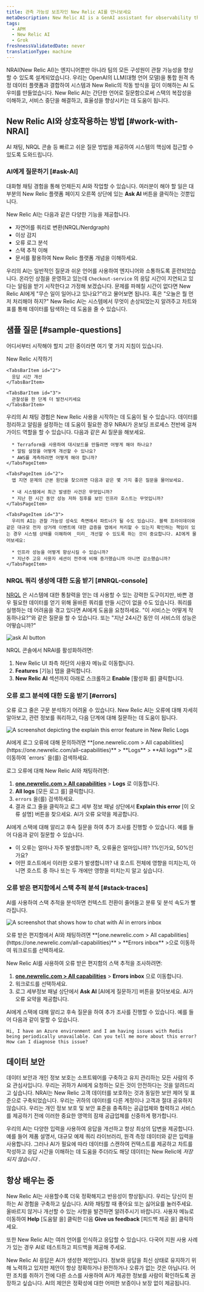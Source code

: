 ```yaml
---
title: 관측 가능성 보조자인 New Relic AI를 만나보세요
metaDescription: New Relic AI is a GenAI assistant for observability that will help you understand and improve your system
tags:
  - APM
  - New Relic AI
  - Grok
freshnessValidatedDate: never
translationType: machine
---
```








NRAI(New Relic AI)는 엔지니어뿐만 아니라 팀의 모든 구성원이 관찰 가능성을 향상할 수 있도록 설계되었습니다. 우리는 OpenAI의 LLM(대형 언어 모델)을 통합 원격 측정 데이터 플랫폼과 결합하여 시스템과 New Relic의 작동 방식을 깊이 이해하는 AI 도우미를 만들었습니다. New Relic AI는 간단한 언어로 질문함으로써 스택의 복잡성을 이해하고, 서비스 중단을 해결하고, 효율성을 향상시키는 데 도움이 됩니다.

## New Relic AI와 상호작용하는 방법 [#work-with-NRAI]

AI 채팅, NRQL 콘솔 등 빠르고 쉬운 질문 방법을 제공하여 시스템의 핵심에 접근할 수 있도록 도와드립니다.

### AI에게 질문하기 [#ask-AI]

대화형 채팅 경험을 통해 언제든지 AI와 작업할 수 있습니다. 여러분이 해야 할 일은 대부분의 New Relic 플랫폼 페이지 오른쪽 상단에 있는 **Ask AI** 버튼을 클릭하는 것뿐입니다.

New Relic AI는 다음과 같은 다양한 기능을 제공합니다.

* 자연어를 쿼리로 변환(NRQL/Nerdgraph)
* 이상 감지
* 오류 로그 분석
* 스택 추적 이해
* 문서를 활용하여 New Relic 플랫폼 개념을 이해하세요.

우리의 AI는 일반적인 질문과 쉬운 언어를 사용하여 엔지니어와 소통하도록 훈련되었습니다. 온라인 상점을 운영하고 있는데 `Checkout-service` 의 응답 시간이 지연되고 있다는 알림을 받기 시작한다고 가정해 보겠습니다. 문제를 파헤칠 시간이 없다면 New Relic AI에게 "무슨 일이 일어나고 있나요?"라고 물어보면 됩니다. 혹은 "오늘은 뭘 먼저 처리해야 하지?" New Relic AI는 시스템에서 무엇이 손상되었는지 알려주고 차트와 표를 통해 데이터를 탐색하는 데 도움을 줄 수 있습니다.

## 샘플 질문 [#sample-questions]

어디서부터 시작해야 할지 고민 중이라면 여기 몇 가지 지침이 있습니다.

<Tabs>
  <TabsBar>
    <TabsBarItem id="1">
      New Relic 시작하기
    </TabsBarItem>

    <TabsBarItem id="2">
      응답 시간 개선
    </TabsBarItem>

    <TabsBarItem id="3">
      관찰성을 한 단계 더 발전시키세요
    </TabsBarItem>
  </TabsBar>

  <TabsPages>
    <TabsPageItem id="1">
      우리의 AI 채팅 경험은 New Relic 사용을 시작하는 데 도움이 될 수 있습니다. 데이터를 정리하고 알림을 설정하는 데 도움이 필요한 경우 NRAI가 온보딩 프로세스 전반에 걸쳐 가이드 역할을 할 수 있습니다. 다음과 같은 AI 질문을 해보세요.

      * Terraform을 사용하여 대시보드를 만들려면 어떻게 해야 하나요?
      * 알림 설정을 어떻게 개선할 수 있나요?
      * AWS를 계측하려면 어떻게 해야 합니까?
    </TabsPageItem>

    <TabsPageItem id="2">
      앱 지연 문제의 근본 원인을 찾으려면 다음과 같은 몇 가지 좋은 질문을 물어보세요.

      * 내 시스템에서 최근 발생한 사건은 무엇입니까?
      * 지난 한 시간 동안 성능 저하 징후를 보인 인프라 호스트는 무엇입니까?
    </TabsPageItem>

    <TabsPageItem id="3">
      우리의 AI는 관찰 가능성 성숙도 측면에서 파트너가 될 수도 있습니다. 블랙 프라이데이와 같은 대규모 전자 상거래 이벤트에 대한 급증을 앱에서 처리할 수 있는지 확인하는 책임이 있는 경우 시스템 상태를 이해하여 _미리_ 개선할 수 있도록 하는 것이 중요합니다. AI에게 물어보세요:

      * 인프라 성능을 어떻게 향상시킬 수 있습니까?
      * 지난주 고유 사용자 세션이 전주에 비해 증가했습니까 아니면 감소했습니까?
    </TabsPageItem>
  </TabsPages>
</Tabs>

### NRQL 쿼리 생성에 대한 도움 받기 [#NRQL-console]

[NRQL](/docs/query-your-data/nrql-new-relic-query-language/get-started/introduction-nrql-new-relics-query-language/) 은 시스템에 대한 통찰력을 얻는 데 사용할 수 있는 강력한 도구이지만, 바쁜 경우 필요한 데이터를 얻기 위해 올바른 쿼리를 만들 시간이 없을 수도 있습니다. 쿼리를 실행하는 데 어려움을 겪고 있다면 AI에게 도움을 요청하세요. "이 서비스는 어떻게 작동하나요?"와 같은 질문을 할 수 있습니다. 또는 "지난 24시간 동안 이 서비스의 성능은 어떻습니까?"

<img
  title="Screenshot showing the Ask AI button in the New Relic platform"
  alt="ask AI button"
  src={askgrok}
/>

NRQL 콘솔에서 NRAI를 활성화하려면:

1. New Relic UI 좌측 하단의 사용자 메뉴로 이동합니다.
2. **Features** \[기능] 탭을 클릭합니다.
3. **New Relic AI** 섹션까지 아래로 스크롤하고 **Enable** \[활성화 를] 클릭합니다.

### 오류 로그 분석에 대한 도움 받기 [#errors]

오류 로그 줄은 구문 분석하기 어려울 수 있습니다. New Relic AI는 오류에 대해 자세히 알아보고, 관련 정보를 쿼리하고, 다음 단계에 대해 질문하는 데 도움이 됩니다.

<img
  title="explain this error"
  alt="A screenshot depicting the explain this error feature in New Relic Logs"
  src={aiNewRelicAiExplainThisError}
/>

<figcaption>
  AI에게 로그 오류에 대해 문의하려면 **[one.newrelic.com > All capabilities](https://one.newrelic.com/all-capabilities)** > **Logs** > **All logs** >로 이동하여 `errors` 을(를) 검색하세요.
</figcaption>

로그 오류에 대해 New Relic AI와 채팅하려면:

1. **[one.newrelic.com > All capabilities](https://one.newrelic.com/all-capabilities)** > **Logs** 로 이동합니다.
2. **All logs** \[모든 로그 를] 클릭합니다.
3. `errors` 을(를) 검색하세요.
4. 결과 로그 줄을 클릭하고 로그 세부 정보 패널 상단에서 **Explain this error** \[이 오류 설명] 버튼을 찾으세요. AI가 오류 요약을 제공합니다.

AI에게 스택에 대해 알리고 후속 질문을 하여 추가 조사를 진행할 수 있습니다. 예를 들어 다음과 같이 질문할 수 있습니다.

* 이 오류는 얼마나 자주 발생합니까? 즉, 오류율은 얼마입니까? 1%인가요, 50%인가요?
* 어떤 호스트에서 이러한 오류가 발생합니까? 내 호스트 전체에 영향을 미치는지, 아니면 호스트 중 하나 또는 두 개에만 영향을 미치는지 알고 싶습니다.

### 오류 받은 편지함에서 스택 추적 분석 [#stack-traces]

AI를 사용하여 스택 추적을 분석하면 컨텍스트 전환이 줄어들고 분류 및 분석 속도가 빨라집니다.

<img
  title="errors inbox ask ai "
  alt="A screenshot that shows how to chat with AI in errors inbox"
  src={aiAskAiinErrorsInbox}
/>

<figcaption>
  오류 받은 편지함에서 AI와 채팅하려면 **[one.newrelic.com > All capabilities](https://one.newrelic.com/all-capabilities)** > **Errors inbox** >으로 이동하여 워크로드를 선택하세요.
</figcaption>

New Relic AI를 사용하여 오류 받은 편지함의 스택 추적을 조사하려면:

1. **[one.newrelic.com > All capabilities](https://one.newrelic.com/all-capabilities)** > **Errors inbox** 으로 이동합니다.
2. 워크로드를 선택하세요.
3. 로그 세부정보 패널 상단에서 **Ask AI** \[AI에게 질문하기] 버튼을 찾아보세요. AI가 오류 요약을 제공합니다.

AI에게 스택에 대해 알리고 후속 질문을 하여 추가 조사를 진행할 수 있습니다. 예를 들어 다음과 같이 말할 수 있습니다.

```
Hi, I have an Azure environment and I am having issues with Redis being periodically unavailable. Can you tell me more about this error? How can I diagnose this issue? 

```

## 데이터 보안

데이터 보안과 개인 정보 보호는 소프트웨어를 구축하고 유지 관리하는 모든 사람의 주요 관심사입니다. 우리는 귀하가 AI에게 요청하는 모든 것이 안전하다는 것을 알려드리고 싶습니다. NRAI는 New Relic 고객 데이터를 보호하는 것과 동일한 보안 제어 및 표준으로 구축되었습니다. 우리는 귀하의 데이터를 다른 계정이나 고객과 절대 공유하지 않습니다. 우리는 개인 정보 보호 및 보안 표준을 충족하는 공급업체와 협력하고 서비스를 제공하기 전에 이러한 중요한 영역의 잠재 공급업체를 신중하게 평가합니다.

우리의 AI는 다양한 입력을 사용하여 응답을 개선하고 항상 최상의 답변을 제공합니다. 예를 들어 제품 설명서, 대규모 예제 쿼리 라이브러리, 원격 측정 데이터와 같은 입력을 사용합니다. 그러나 AI가 필요에 따라 데이터를 스캔하여 컨텍스트를 제공하고 차트를 작성하고 응답 시간을 이해하는 데 도움을 주더라도 해당 데이터는 New Relic에 _저장되지 않습니다_ .

## 항상 배우는 중

New Relic AI는 사용할수록 더욱 정확해지고 반응성이 향상됩니다. 우리는 당신이 원하는 AI 경험을 구축하고 싶습니다. AI와 채팅할 때 좋아요 또는 싫어요를 눌러주세요. 올바르지 않거나 개선할 수 있는 사항을 발견하면 알려주시기 바랍니다. 사용자 메뉴로 이동하여 **Help** \[도움말 을] 클릭한 다음 **Give us feedback** \[피드백 제공 을] 클릭하세요.

또한 New Relic AI는 여러 언어를 인식하고 응답할 수 있습니다. 다국어 지원 사용 사례가 있는 경우 AI로 테스트하고 피드백을 제공해 주세요.

New Relic AI 응답은 AI가 생성한 제안입니다. 정보와 응답을 최신 상태로 유지하기 위해 노력하고 있지만 제안이 항상 정확하거나 완전하거나 오류가 없는 것은 아닙니다. 어떤 조치를 취하기 전에 다른 소스를 사용하여 AI가 제공한 정보를 사람이 확인하도록 권장하고 싶습니다. AI의 제안은 정확성에 대한 어떠한 보증이나 보장 없이 제공됩니다.
